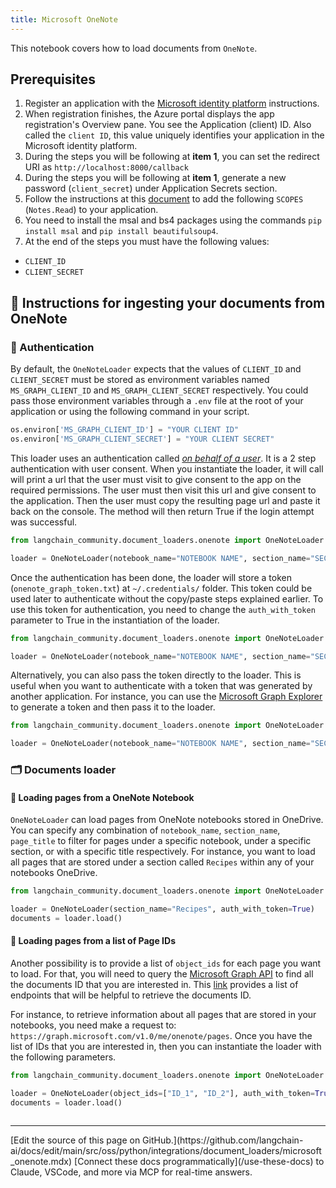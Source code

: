 ```yaml
---
title: Microsoft OneNote
---
```


This notebook covers how to load documents from `OneNote`.

## Prerequisites

1. Register an application with the [Microsoft identity platform](https://learn.microsoft.com/en-us/azure/active-directory/develop/quickstart-register-app) instructions.
2. When registration finishes, the Azure portal displays the app registration's Overview pane. You see the Application (client) ID. Also called the `client ID`, this value uniquely identifies your application in the Microsoft identity platform.
3. During the steps you will be following at **item 1**, you can set the redirect URI as `http://localhost:8000/callback`
4. During the steps you will be following at **item 1**, generate a new password (`client_secret`) under Application Secrets section.
5. Follow the instructions at this [document](https://learn.microsoft.com/en-us/azure/active-directory/develop/quickstart-configure-app-expose-web-apis#add-a-scope) to add the following `SCOPES` (`Notes.Read`) to your application.
6. You need to install the msal and bs4 packages using the commands `pip install msal` and `pip install beautifulsoup4`.
7. At the end of the steps you must have the following values:

- `CLIENT_ID`
- `CLIENT_SECRET`

## 🧑 Instructions for ingesting your documents from OneNote

### 🔑 Authentication

By default, the `OneNoteLoader` expects that the values of `CLIENT_ID` and `CLIENT_SECRET` must be stored as environment variables named `MS_GRAPH_CLIENT_ID` and `MS_GRAPH_CLIENT_SECRET` respectively. You could pass those environment variables through a `.env` file at the root of your application or using the following command in your script.

```python
os.environ['MS_GRAPH_CLIENT_ID'] = "YOUR CLIENT ID"
os.environ['MS_GRAPH_CLIENT_SECRET'] = "YOUR CLIENT SECRET"
```

This loader uses an authentication called [*on behalf of a user*](https://learn.microsoft.com/en-us/graph/auth-v2-user?context=graph%2Fapi%2F1.0&view=graph-rest-1.0). It is a 2 step authentication with user consent. When you instantiate the loader, it will call will print a url that the user must visit to give consent to the app on the required permissions. The user must then visit this url and give consent to the application. Then the user must copy the resulting page url and paste it back on the console. The method will then return True if the login attempt was successful.

```python
from langchain_community.document_loaders.onenote import OneNoteLoader

loader = OneNoteLoader(notebook_name="NOTEBOOK NAME", section_name="SECTION NAME", page_title="PAGE TITLE")
```

Once the authentication has been done, the loader will store a token (`onenote_graph_token.txt`) at `~/.credentials/` folder. This token could be used later to authenticate without the copy/paste steps explained earlier. To use this token for authentication, you need to change the `auth_with_token` parameter to True in the instantiation of the loader.

```python
from langchain_community.document_loaders.onenote import OneNoteLoader

loader = OneNoteLoader(notebook_name="NOTEBOOK NAME", section_name="SECTION NAME", page_title="PAGE TITLE", auth_with_token=True)
```

Alternatively, you can also pass the token directly to the loader. This is useful when you want to authenticate with a token that was generated by another application. For instance, you can use the [Microsoft Graph Explorer](https://developer.microsoft.com/en-us/graph/graph-explorer) to generate a token and then pass it to the loader.

```python
from langchain_community.document_loaders.onenote import OneNoteLoader

loader = OneNoteLoader(notebook_name="NOTEBOOK NAME", section_name="SECTION NAME", page_title="PAGE TITLE", access_token="TOKEN")
```

### 🗂️ Documents loader

#### 📑 Loading pages from a OneNote Notebook

`OneNoteLoader` can load pages from OneNote notebooks stored in OneDrive. You can specify any combination of `notebook_name`, `section_name`, `page_title` to filter for pages under a specific notebook, under a specific section, or with a specific title respectively. For instance, you want to load all pages that are stored under a section called `Recipes` within any of your notebooks OneDrive.

```python
from langchain_community.document_loaders.onenote import OneNoteLoader

loader = OneNoteLoader(section_name="Recipes", auth_with_token=True)
documents = loader.load()
```

#### 📑 Loading pages from a list of Page IDs

Another possibility is to provide a list of `object_ids` for each page you want to load. For that, you will need to query the [Microsoft Graph API](https://developer.microsoft.com/en-us/graph/graph-explorer) to find all the documents ID that you are interested in. This [link](https://learn.microsoft.com/en-us/graph/onenote-get-content#page-collection) provides a list of endpoints that will be helpful to retrieve the documents ID.

For instance, to retrieve information about all pages that are stored in your notebooks, you need make a request to: `https://graph.microsoft.com/v1.0/me/onenote/pages`. Once you have the list of IDs that you are interested in, then you can instantiate the loader with the following parameters.

```python
from langchain_community.document_loaders.onenote import OneNoteLoader

loader = OneNoteLoader(object_ids=["ID_1", "ID_2"], auth_with_token=True)
documents = loader.load()
```

```python

```

---

<Callout icon="pen-to-square" iconType="regular">
    [Edit the source of this page on GitHub.](https://github.com/langchain-ai/docs/edit/main/src/oss/python/integrations/document_loaders/microsoft_onenote.mdx)
</Callout>
<Tip icon="terminal" iconType="regular">
    [Connect these docs programmatically](/use-these-docs) to Claude, VSCode, and more via MCP for    real-time answers.
</Tip>
